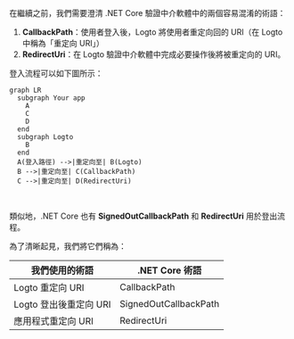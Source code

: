 
在繼續之前，我們需要澄清 .NET Core 驗證中介軟體中的兩個容易混淆的術語：

1. **CallbackPath**：使用者登入後，Logto 將使用者重定向回的 URI（在 Logto 中稱為「重定向 URI」）
2. **RedirectUri**：在 Logto 驗證中介軟體中完成必要操作後將被重定向的 URI。

登入流程可以如下圖所示：

```mermaid
graph LR
  subgraph Your app
    A
    C
    D
  end
  subgraph Logto
    B
  end
  A(登入路徑) -->|重定向至| B(Logto)
  B -->|重定向至| C(CallbackPath)
  C -->|重定向至| D(RedirectUri)
```

<br />

類似地，.NET Core 也有 **SignedOutCallbackPath** 和 **RedirectUri** 用於登出流程。

為了清晰起見，我們將它們稱為：

| 我們使用的術語         | .NET Core 術語        |
| ---------------------- | --------------------- |
| Logto 重定向 URI       | CallbackPath          |
| Logto 登出後重定向 URI | SignedOutCallbackPath |
| 應用程式重定向 URI     | RedirectUri           |

<RegardingRedirectBasedSignIn />
